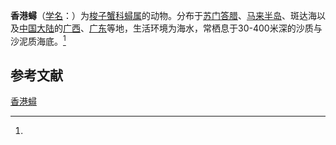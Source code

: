 {{Speciesbox
| name = 香港蟳
| status = 
| status_system = 
| image = 
| genus = Charybdis
| species = hongkongensis
| authority = (Shen, 1934)<ref name='id11674'>{{cite web| url =http://www.bioinfo.cn/db05/BjdwSpecies.php?action=view&id=11674| title =香港蟳| work =《中国动物物种编目数据库》| publisher =中国科学院微生物研究所| author =中国科学院动物研究所| accessdate =2009-04-28| deadurl =yes| archiveurl =https://web.archive.org/web/20160305064225/http://www.bioinfo.cn/db05/BjdwSpecies.php?action=view&id=11674| archivedate =2016-03-05}}</ref>
}}

'''香港蟳'''（[[学名|学名]]：{{lang|la|''Charybdis hongkongensis''}}）为[[梭子蟹科|梭子蟹科]][[蟳属|蟳属]]的动物。分布于[[苏门答腊|苏门答腊]]、[[马来半岛|马来半岛]]、斑达海以及[[中国大陆|中国大陆]]的[[广西|广西]]、[[广东|广东]]等地，生活环境为海水，常栖息于30-400米深的沙质与沙泥质海底。<ref name='id11674'/>

== 参考文献 ==
{{reflist}}

{{Wikispecies|Charybdis hongkongensis}}
{{Taxonbar|from=Q13461984}}

[[Category:蟳属|香港蟳]]


{{螃蟹小作品}}